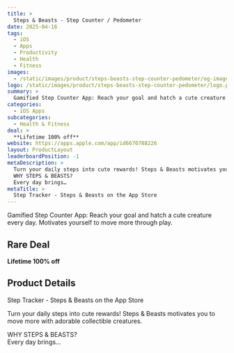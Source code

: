 ```yaml
---
title: >
  Steps & Beasts - Step Counter / Pedometer
date: 2025-04-16
tags:
  - iOS
  - Apps
  - Productivity
  - Health
  - Fitness
images:
  - /static/images/product/steps-beasts-step-counter-pedometer/og-image.png
logo: /static/images/product/steps-beasts-step-counter-pedometer/logo.png
summary: >
  Gamified Step Counter App: Reach your goal and hatch a cute creature every day. Motivates yourself to move more through play.
categories:
  - iOS Apps
subcategories:
  - Health & Fitness
deal: >
  **Lifetime 100% off**
website: https://apps.apple.com/app/id6670788226
layout: ProductLayout
leaderboardPosition: -1
metaDescription: >
  Turn your daily steps into cute rewards! Steps & Beasts motivates you to move more with adorable collectible creatures.
  WHY STEPS & BEASTS?
  Every day brings…
metaTitle: >
  ‎Step Tracker - Steps & Beasts on the App Store
---
```

Gamified Step Counter App: Reach your goal and hatch a cute creature every day. Motivates yourself to move more through play.

## Rare Deal

**Lifetime 100% off**

## Product Details

‎Step Tracker - Steps & Beasts on the App Store

Turn your daily steps into cute rewards! Steps & Beasts motivates you to move more with adorable collectible creatures.

WHY STEPS & BEASTS?  
Every day brings…
